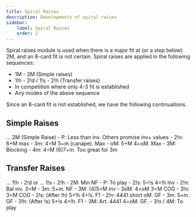 ```yaml
---
title: Spiral Raises
description: Developments of spiral raises
sidebar:
    label: Spiral Raises
    order: 2
---
```



Spiral raises module is used when there is a major fit at (or a step below) 2M, and an 8-card fit is not certain.
Spiral raises are applied in the following sequences:
- 1M - 2M (Simple raises)
- 1!h - 2!d / 1!s - 2!h (Transfer raises)
- In competition where only 4-3 fit is established
- Any modes of the above sequence

Since an 8-card fit is not established, we have the following continuations.

## Simple Raises

<BiddingTree>
... 2M (Simple Raise)
- P: Less than inv. Others promise inv+ values
- 2!n: 6+M max
- 3m: 4=M 5+m (canape). Max
- oM: 5+M 4+oM. Max
- 3M: Blocking
- 4m: 4=M (6)7+m. Too great for 3m
</BiddingTree>

## Transfer Raises

<BiddingTree>
... 1!h - 2!d or ... 1!s - 2!h
- 2M: Min NF
    - P: To play
    - 2!s: 5=!s 4=!h Inv
    - 2!n: Bal inv. 3=M
    - 3m: 5+m. NF
    - 3M: (4)5=M inv
    - 3oM: 4=oM 3=M COG
    - 3!n: 3=M COG
- 2!s: (After !h) 5+!h 4+!s. F1
- 2!n: 4441 short oM. GF
- 3m: 5+m. GF
- 3!h: (After !s) 5+!s 4+!h. F1
- 3M: Art. 4441 4=oM. GF.
- 3!n / 4M: To play
</BiddingTree>

